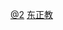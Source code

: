 {{Categories by country|nocat}}
{{Commons category|Eastern Orthodox church bodies and patriarchates}}

[[Category:各國基督教|@2]]
[[Category:东正教|]]